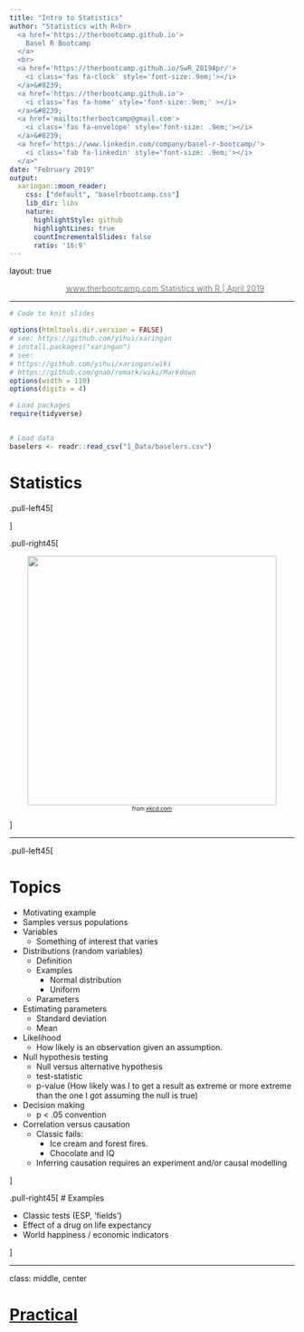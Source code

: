 ```yaml
---
title: "Intro to Statistics"
author: "Statistics with R<br>
  <a href='https://therbootcamp.github.io'>
    Basel R Bootcamp
  </a>
  <br>
  <a href='https://therbootcamp.github.io/SwR_2019Apr/'>
    <i class='fas fa-clock' style='font-size:.9em;'></i>
  </a>&#8239; 
  <a href='https://therbootcamp.github.io'>
    <i class='fas fa-home' style='font-size:.9em;' ></i>
  </a>&#8239;
  <a href='mailto:therbootcamp@gmail.com'>
    <i class='fas fa-envelope' style='font-size: .9em;'></i>
  </a>&#8239;
  <a href='https://www.linkedin.com/company/basel-r-bootcamp/'>
    <i class='fab fa-linkedin' style='font-size: .9em;'></i>
  </a>"
date: "February 2019"
output:
  xaringan::moon_reader:
    css: ["default", "baselrbootcamp.css"]
    lib_dir: libs
    nature:
      highlightStyle: github
      highlightLines: true
      countIncrementalSlides: false
      ratio: '16:9'
---
```


layout: true

<div class="my-footer">
  <span style="text-align:center">
    <span> 
      <img src="https://raw.githubusercontent.com/therbootcamp/therbootcamp.github.io/master/_sessions/_image/by-sa.png" height=14 style="vertical-align: middle"/>
    </span>
    <a href="https://therbootcamp.github.io/">
      <span style="padding-left:82px"> 
        <font color="#7E7E7E">
          www.therbootcamp.com
        </font>
      </span>
    </a>
    <a href="https://therbootcamp.github.io/">
      <font color="#7E7E7E">
       Statistics with R | April 2019
      </font>
    </a>
    </span>
  </div> 

---

```r
# Code to knit slides

```

```r
options(htmltools.dir.version = FALSE)
# see: https://github.com/yihui/xaringan
# install.packages("xaringan")
# see: 
# https://github.com/yihui/xaringan/wiki
# https://github.com/gnab/remark/wiki/Markdown
options(width = 110)
options(digits = 4)

# Load packages
require(tidyverse)


# Load data
baselers <- readr::read_csv("1_Data/baselers.csv")
```


# Statistics

.pull-left45[


]

.pull-right45[

<p align = "center">
<img src="image/XX" height=440px><br>
<font style="font-size:10px">from <a href="https://xkcd.com/1781/">xkcd.com</a></font>
</p>

]

---

.pull-left45[

# Topics

- Motivating example
- Samples versus populations
- Variables
    - Something of interest that varies
- Distributions (random variables)
    - Definition
    - Examples
        - Normal distribution
        - Uniform
    - Parameters
- Estimating parameters
    - Standard deviation
    - Mean
- Likelihood
   - How likely is an observation given an assumption.
- Null hypothesis testing
    - Null versus alternative hypothesis
    - test-statistic
    - p-value (How likely was I to get a result as extreme or more extreme than the one I got assuming the null is true)
- Decision making
    - p < .05 convention
- Correlation versus causation
    - Classic fails:
        - Ice cream and forest fires.
        - Chocolate and IQ
    - Inferring causation requires an experiment and/or causal modelling

]

.pull-right45[
# Examples

- Classic tests (ESP, 'fields')
- Effect of a drug on life expectancy
- World happiness / economic indicators 

]


---

class: middle, center

<h1><a href="https://therbootcamp.github.io/SwR_2019Apr/_sessions/RegressionI/RegressionI_practical.html">Practical</a></h1>

